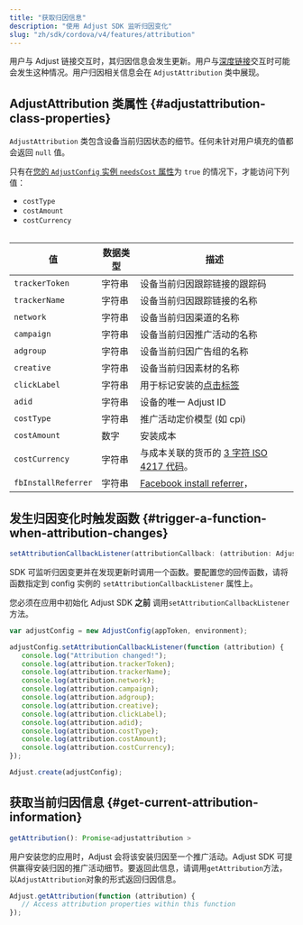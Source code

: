 ```yaml
---
title: "获取归因信息"
description: "使用 Adjust SDK 监听归因变化"
slug: "zh/sdk/cordova/v4/features/attribution"
---
```


用户与 Adjust 链接交互时，其归因信息会发生更新。用户与[深度链接](https://help.adjust.com/zh/article/deep-links)交互时可能会发生这种情况。用户归因相关信息会在 `AdjustAttribution` 类中展现。

## AdjustAttribution 类属性 {#adjustattribution-class-properties}

`AdjustAttribution` 类包含设备当前归因状态的细节。任何未针对用户填充的值都会返回 `null` 值。

<Callout type="note">

只有在[您的 `AdjustConfig` 实例 `needsCost` 属性](/zh/sdk/cordova/configuration#enable-cost-data-sending)为 `true` 的情况下，才能访问下列值：

-  `costType`
-  `costAmount`
-  `costCurrency`

</Callout>
<Table autoWidth="1,2,3">

| 值                  | 数据类型 | 描述                                                                                          |
| ------------------- | -------- | --------------------------------------------------------------------------------------------- |
| `trackerToken`      | 字符串   | 设备当前归因跟踪链接的跟踪码                                                                  |
| `trackerName`       | 字符串   | 设备当前归因跟踪链接的名称                                                                    |
| `network`           | 字符串   | 设备当前归因渠道的名称                                                                        |
| `campaign`          | 字符串   | 设备当前归因推广活动的名称                                                                    |
| `adgroup`           | 字符串   | 设备当前归因广告组的名称                                                                      |
| `creative`          | 字符串   | 设备当前归因素材的名称                                                                        |
| `clickLabel`        | 字符串   | 用于标记安装的[点击标签](https://help.adjust.com/zh/article/user-rewards)                     |
| `adid`              | 字符串   | 设备的唯一 Adjust ID                                                                          |
| `costType`          | 字符串   | 推广活动定价模型 \(如 cpi\)                                                                   |
| `costAmount`        | 数字     | 安装成本                                                                                      |
| `costCurrency`      | 字符串   | 与成本关联的货币的 [3 字符 ISO 4217 代码](https://www.iban.com/currency-codes)。              |
| `fbInstallReferrer` | 字符串   | [Facebook install referrer](https://developers.facebook.com/docs/app-ads/install-referrer/)， |

</Table>

## 发生归因变化时触发函数 {#trigger-a-function-when-attribution-changes}

<CodeBlock title="方法签名">

```js
setAttributionCallbackListener(attributionCallback: (attribution: AdjustAttribution) => void)
```

</CodeBlock>

SDK 可监听归因变更并在发现更新时调用一个函数。要配置您的回传函数，请将函数指定到 config 实例的 `setAttributionCallbackListener` 属性上。

<Callout type="important">

您必须在应用中初始化 Adjust SDK **之前** 调用`setAttributionCallbackListener`方法。

</Callout>

```js
var adjustConfig = new AdjustConfig(appToken, environment);

adjustConfig.setAttributionCallbackListener(function (attribution) {
   console.log("Attribution changed!");
   console.log(attribution.trackerToken);
   console.log(attribution.trackerName);
   console.log(attribution.network);
   console.log(attribution.campaign);
   console.log(attribution.adgroup);
   console.log(attribution.creative);
   console.log(attribution.clickLabel);
   console.log(attribution.adid);
   console.log(attribution.costType);
   console.log(attribution.costAmount);
   console.log(attribution.costCurrency);
});

Adjust.create(adjustConfig);
```

## 获取当前归因信息 {#get-current-attribution-information}

<CodeBlock title="方法签名">

```js
getAttribution(): Promise<adjustattribution >
```

</CodeBlock>

用户安装您的应用时，Adjust 会将该安装归因至一个推广活动。Adjust SDK 可提供赢得安装归因的推广活动细节。要返回此信息，请调用`getAttribution`方法，以`AdjustAttribution`对象的形式返回归因信息。

```js
Adjust.getAttribution(function (attribution) {
   // Access attribution properties within this function
});
```
